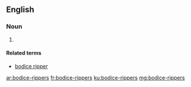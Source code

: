 ==English==

===Noun===
{{head|en|plural|head=[[bodice]]-[[rippers]]}}

# {{plural of|bodice-ripper|lang=en|nocat=1}}

====Related terms====
* [[bodice ripper]]

[[ar:bodice-rippers]]
[[fr:bodice-rippers]]
[[ku:bodice-rippers]]
[[mg:bodice-rippers]]